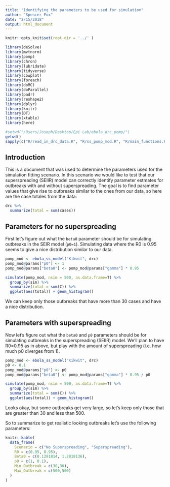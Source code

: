 ```yaml
---
title: "Identifying the parameters to be used for simulation"
author: "Spencer Fox"
date: "2/15/2018"
output: html_document
---
```


```r
knitr::opts_knit$set(root.dir = '../' )
```


```r


library(deSolve)
library(mvtnorm)
library(pomp)
library(chron)
library(lubridate)
library(tidyverse)
library(cowplot)
library(foreach)
library(doMC)
library(doParallel)
library(padr)
library(reshape2)
library(dplyr)
library(knitr)
library(DT)
library(xtable)
library(here)

#setwd("/Users/Joseph/Desktop/Epi Lab/ebola_drc_pomp/")
getwd()
sapply(c("R/read_in_drc_data.R", "R/ss_pomp_mod.R", "R/main_functions.R"), source)
```

## Introduction
This is a document that was used to determine the parameters used for the simulation fitting scenario. In this scenario we would like to test that our superspreading (SEIIR) model can correctly identify parameter estmates for outbreaks with and without superspreading. The goal is to find parameter values that give rise to outbreaks similar to the ones from our data, so here are the case totales from the data:

```r
drc %>% 
  summarize(total = sum(cases)) 
```


## Parameters for no superspreading
First let's figure out what the `beta0` parameter should be for simulating outbreaks in the SEIR model (`p0=1`). Simulating data where the R0 is 0.95 seems to give a nice distribution similar to our data. 

```r
pomp_mod <- ebola_ss_model("Kikwit", drc)
pomp_mod@params["p0"] <- 1
pomp_mod@params["beta0"] <- pomp_mod@params["gamma"] * 0.95

simulate(pomp_mod, nsim = 500, as.data.frame=T) %>% 
  group_by(sim) %>% 
  summarize(total = sum(C)) %>% 
  ggplot(aes(total)) + geom_histogram()

```

We can keep only those outbreaks that have more than 30 cases and have a nice distribution.


## Parameters with superspreading
Now let's figure out what the `beta0` and `p0` parameters should be for simulating outbreaks in the superspreading (SEIIR) model. We'll plan to have R0=0.95 as in above, but play with the amount of superspreading (i.e. how much p0 diverges from 1).

```r
pomp_mod <- ebola_ss_model("Kikwit", drc)
p0 <- 0.1
pomp_mod@params["p0"] <- p0
pomp_mod@params["beta0"] <- pomp_mod@params["gamma"] * 0.95 / p0

simulate(pomp_mod, nsim = 500, as.data.frame=T) %>% 
  group_by(sim) %>% 
  summarize(total = sum(C)) %>% 
  ggplot(aes(total)) + geom_histogram()

```

Looks okay, but some outbreaks get very large, so let's keep only those that are greater than 30 and less than 500.

So to summarize to get realistic looking outbreaks let's use the following parameters:

```r
knitr::kable(
  data_frame(
    Scenario = c("No Superspreading", "Superspreading"),
    R0 = c(0.95, 0.95),
    Beta0 = c(0.1281814, 1.2818136),
    p0 = c(1, 0.1),
    Min_Outbreak = c(30,30),
    Max_Outbreak = c(500,500)
  )
)
```





